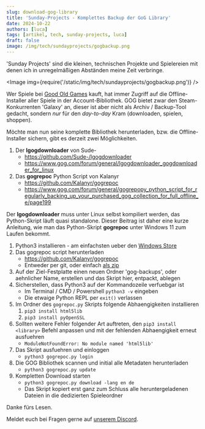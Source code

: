 ```yaml
---
slug: download-gog-library
title: 'Sunday-Projects - Komplettes Backup der GoG Library'
date: 2024-10-22
authors: [luca]
tags: [artikel, tech, sunday-projects, luca]
draft: false
image: /img/tech/sundayprojects/gogbackup.png
---
```



'Sunday Projects' sind die kleinen, technischen Projekte und Spielereien mit denen ich in unregelmäßigen Abständen meine Zeit verbringe.

<Image img={require('/static/img/tech/sundayprojects/gogbackup.png')} />

<!--truncate-->

Wer Spiele bei [Good Old Games](https://gog.com) kauft, hat immer Zugriff auf die Offline-Installer aller Spiele in der Account-Bibliothek. GOG bietet zwar den Steam-Konkurrenten 'Galaxy' an, dieser ist aber nicht als Archiv / Backup-Tool gedacht, sondern *nur* für den *day-to-day* Kram (downloaden, spielen, shoppen).

Möchte man nun seine komplette Bibliothek herunterladen, bzw. die Offline-Installer sichern, gibt es derzeit zwei Möglichkeiten.

1. Der **lgogdownloader** von Sude-
    - https://github.com/Sude-/lgogdownloader
    - https://www.gog.com/forum/general/lgogdownloader_gogdownloader_for_linux
2. Das **gogrepoc** Python Script von Kalanyr
    - https://github.com/Kalanyr/gogrepoc
    - https://www.gog.com/forum/general/gogrepopy_python_script_for_regularly_backing_up_your_purchased_gog_collection_for_full_offline_e/page199

Der **lgogdownloader** muss unter Linux selbst kompiliert werden, das Python-Skript läuft quasi standalone.
Dieser Beitrag ist daher eine kurze Anleitung, wie man das Python-Skript **gogrepoc** unter Windows 11 zum Laufen bekommt.

1. Python3 installieren - am einfachsten ueber den [Windows Store](https://www.microsoft.com/store/productId/9NCVDN91XZQP?ocid=pdpshare)
2. Das gogrepoc script herunterladen
    - https://github.com/Kalanyr/gogrepoc
    - Entweder per git, oder einfach [als zip](https://github.com/Kalanyr/gogrepoc/archive/refs/heads/master.zip)
3. Auf der Ziel-Festplatte einen neuen Ordner 'gog-backups', oder aehnlicher Name, erstellen und das Skript hier, entpackt, ablegen
4. Sicherstellen, dass Python3 auf der Kommandozeile verfuebgar ist
    - Im Terminal / CMD / Powershell `python3 -v` eingeben
    - Die etwaige Python REPL per `exit()` verlassen
5. Im Ordner des `gogrepoc.py` Skripts folgende Abhaengigkeiten installieren
    1. `pip3 install html5lib`
    2. `pip3 install pyOpenSSL`
6. Sollten weitere Fehler folgender Art auftreten, den `pip3 install <library>` Befehl anpassen und mit der fehlenden Abhaengigkeit erneut ausfuehren
    - `ModuleNotFoundError: No module named 'html5lib'`
7. Das Skript ausfuehren und einloggen
    - `python3 gogrepoc.py login`
8. Die GOG Bibliothek scannen und initial alle Metadaten herunterladen
    - `python3 gogrepoc.py update`
9. Kompletten Download starten
    - `python3 gogrepoc.py download -lang en de`
    - Das Skript kopiert erst ganz zum Schluss alle heruntergeladenen Dateien in die dedizierten Spieleordner


Danke fürs Lesen.

Meldet euch bei Fragen gerne auf [unserem Discord](https://discord.gg/bYPsrFxxtu).
